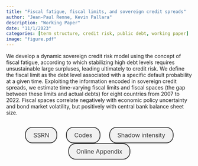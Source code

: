 ```yaml
---
title: "Fiscal fatigue, fiscal limits, and sovereign credit spreads"
author: "Jean-Paul Renne, Kevin Pallara"
description: "Working Paper"
date: "11/1/2023"
categories: [term structure, credit risk, public debt, working paper]
image: "figure.pdf"
---
```


<!-- description: "Affine Term Structure Model that provides non-negative yields and is able to accommodate a short-term rate that stays at the zero lower bound (ZLB) for extended periods of time." -->

<!-- subtitle: -->

<!-- image: "figure.jpeg" -->


We develop a dynamic sovereign credit risk model using the concept of fiscal fatigue, according to which stabilizing high debt levels requires unsustainable large surpluses, leading ultimately to credit risk. We define the fiscal limit as the debt level associated with a specific default probability at a given time. Exploiting the information encoded in sovereign credit spreads, we estimate time-varying fiscal limits and fiscal spaces (the gap between these limits and actual debts) for eight countries from 2007 to 2022. Fiscal spaces correlate negatively with economic policy uncertainty and bond market volatility, but positively with central bank balance sheet size.



```{=html}
<div  style="margin: 30px; text-align: center;">
<a class="btn btn-primary" href="https://papers.ssrn.com/sol3/papers.cfm?abstract_id=3475425" role="button" target="_blank" style="            display: inline-block;
            padding: 10px 20px;
            border: 2px solid #333;
            border-radius: 20px;
            background-color: #f1f1f1;
            text-decoration: none;
            color: #333;
            margin: 0 10px;
            font-size: 16px;">SSRN</a>
<a class="btn btn-primary" href="https://www.dropbox.com/s/pd779gulba3bmou/FL_Rcodes.zip?dl=0" role="button" target="_blank" style="            display: inline-block;
            padding: 10px 20px;
            border: 2px solid #333;
            border-radius: 20px;
            background-color: #f1f1f1;
            text-decoration: none;
            color: #333;
            margin: 0 10px;
            font-size: 16px;">Codes</a>
<a class="btn btn-primary" href="https://jrenne.github.io/ShadowIntensity/" role="button" target="_blank" style="            display: inline-block;
            padding: 10px 20px;
            border: 2px solid #333;
            border-radius: 20px;
            background-color: #f1f1f1;
            text-decoration: none;
            color: #333;
            margin: 0 10px;
            font-size: 16px;">Shadow intensity</a>
<a class="btn btn-primary" href="OA.pdf" role="button" target="_blank" style="            display: inline-block;
            padding: 10px 20px;
            border: 2px solid #333;
            border-radius: 20px;
            background-color: #f1f1f1;
            text-decoration: none;
            color: #333;
            margin: 0 10px;
            font-size: 16px;">Online Appendix</a>
</div>
```


<!-- In order to have bibtex in place of R code, add in front matter: -->
<!-- format: -->
<!--   html: -->
<!--     code-fold: true -->
<!--     code-summary: "Bibtex" -->

<!-- ```{r essai, eval=FALSE} -->
<!-- article = { -->
<!--   author = {JPR}, -->
<!--   year=2010 -->
<!-- } -->
<!-- ``` -->
